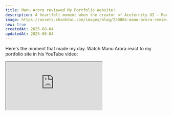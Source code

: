 ```yaml
---
title: Manu Arora reviewed My Portfolio Website!
description: A heartfelt moment when the creator of Aceternity UI — Manu Arora, shared his thoughts on my portfolio website.
image: https://assets.chanhdai.com/images/blog/250804-manu-arora-reviewed-my-portfolio-website.webp
new: true
createdAt: 2025-08-04
updatedAt: 2025-08-04
---
```


Here's the moment that made my day. Watch Manu Arora react to my portfolio site in his YouTube video:

<iframe
  className="aspect-video w-full rounded-lg"
  src="https://www.youtube.com/embed/zAeQAiP8PwA?start=1445"
  title="Reacting to Your Projects | Project Review | EP - 5 | Manu Arora"
  allow="accelerometer; autoplay; clipboard-write; encrypted-media; gyroscope; picture-in-picture; web-share"
  referrerPolicy="strict-origin-when-cross-origin"
  allowFullScreen
/>

> Source: https://www.youtube.com/watch?v=zAeQAiP8PwA&t=1444s

Thank you so much for the incredibly kind and thoughtful review of my portfolio website!

It truly means a lot to hear such detailed and encouraging feedback from someone I admire.

I'm so glad you appreciated the design choices, spacing, and component structure — I put a lot of heart into it.

Your insights not only made my day but also motivated me to keep improving and sharing more with the community.

Thanks again for the support and shoutout!
